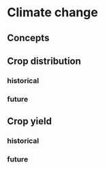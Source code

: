 ```r

```

# Climate change


## Concepts 


## Crop distribution

### historical 

### future


## Crop yield

### historical 

### future



